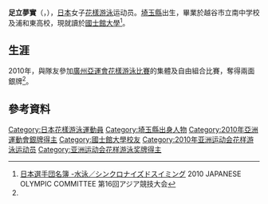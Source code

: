 {{noteTA|G1=Aquatics}}
{{Infobox Swimmer
| swimmername = 足立夢實
| image = Open Make Up For Ever 2013 - Yumi Adachi - Yukiko Inui - 09.jpg
| imagesize = 220px
| caption = 
| fullname =  
| nationality = {{JPN}}
| strokes = 
| club = 
| collegeteam = 
| birth_date ={{birth date and age|1989|2|7}}<ref name="廣州亞運">[http://www.gz2010.cn/info/CHN_CHN/ZB/ZBB101A_SY@@@@@@@@@@@@@@@CHN_number=230828.html 2010年廣州亞運會官方網站 花样游泳 - 足立梦美 - 简历]</ref>
| birth_place = {{JPN}}[[埼玉縣|埼玉縣]] 
| height = {{height|m=1.59}}<ref name="廣州亞運"/>
| weight = {{weight|kg=50|lb}}<ref name="廣州亞運"/>
| medaltemplates =
{{MedalCountry | {{JPN}}}}
{{MedalSport | 女子[[花樣游泳|花樣游泳]]}}
{{MedalCompetition | [[世界游泳錦標賽|世界游泳錦標賽]]}}
{{MedalBronze | [[2019年世界游泳錦標賽|2019年 光州]] | [[2019年世界游泳錦標賽藝術游泳比賽|混合技術自選]] }}
{{MedalBronze | [[2019年世界游泳錦標賽|2019年 光州]] | [[2019年世界游泳錦標賽藝術游泳比賽|混合自由自選]] }}
{{MedalCompetition | [[亞洲運動會|亞洲運動會]]}}
{{MedalSilver | [[2010年亞洲運動會|2010年 廣州]] | [[2010年亞洲運動會花樣游泳比賽|團體賽]] }}
{{MedalSilver | [[2010年亞洲運動會|2010年 廣州]] | [[2010年亞洲運動會花樣游泳比賽|自由組合]] }}
}}
{{Japanese|japanese=足立 夢実|kana=あだち ゆみ|romaji=Adachi Yumi }}
'''足立夢實'''（{{lang|ja|'''足立 夢実'''}}，{{bd|1989年|2月7日}}），[[日本|日本]]女子[[花樣游泳|花樣游泳]]运动员。[[埼玉縣|埼玉縣]]出生，畢業於越谷市立南中学校及浦和東高校，現就讀於[[國士館大學|國士館大學]]<ref>[http://www.joc.or.jp/int_games/asia/2010/pdf/member/02_swimming.pdf 日本選手団名簿 -水泳／シンクロナイズドスイミング] {{Wayback|url=http://www.joc.or.jp/int_games/asia/2010/pdf/member/02_swimming.pdf |date=20111018003544 }} 2010 JAPANESE OLYMPIC COMMITTEE  第16回アジア競技大会{{ja}}</ref>。

==生涯==
2010年，與隊友參加[[2010年亞洲運動會|廣州亞運會]][[2010年亞洲運動會花樣游泳比賽|花樣游泳比賽]]的集體及自由組合比賽，奪得兩面銀牌<ref name="廣州亞運"/>。

==參考資料==
{{reflist}}

{{DEFAULTSORT:ADACHI Yumi}}
[[Category:日本花樣游泳運動員|Category:日本花樣游泳運動員]]
[[Category:埼玉縣出身人物|Category:埼玉縣出身人物]]
[[Category:2010年亞洲運動會銀牌得主|Category:2010年亞洲運動會銀牌得主]]
[[Category:國士館大學校友|Category:國士館大學校友]]
[[Category:2010年亚洲运动会花样游泳运动员|Category:2010年亚洲运动会花样游泳运动员]]
[[Category:亚洲运动会花样游泳奖牌得主|Category:亚洲运动会花样游泳奖牌得主]]

{{Japan-sport-bio-stub}}
